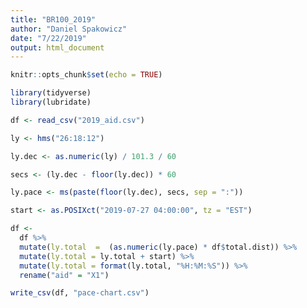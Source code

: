 ```yaml
---
title: "BR100_2019"
author: "Daniel Spakowicz"
date: "7/22/2019"
output: html_document
---
```


```r
knitr::opts_chunk$set(echo = TRUE)

library(tidyverse)
library(lubridate)
```

```r
df <- read_csv("2019_aid.csv")
```


```r
ly <- hms("26:18:12")

ly.dec <- as.numeric(ly) / 101.3 / 60

secs <- (ly.dec - floor(ly.dec)) * 60

ly.pace <- ms(paste(floor(ly.dec), secs, sep = ":"))

start <- as.POSIXct("2019-07-27 04:00:00", tz = "EST")

df <-
  df %>%
  mutate(ly.total  =  (as.numeric(ly.pace) * df$total.dist)) %>%
  mutate(ly.total = ly.total + start) %>%
  mutate(ly.total = format(ly.total, "%H:%M:%S")) %>%
  rename("aid" = "X1")

write_csv(df, "pace-chart.csv")
```
